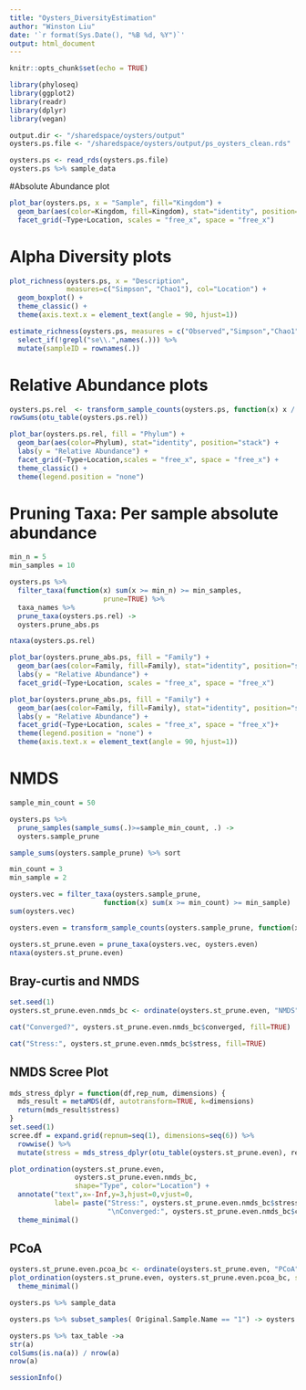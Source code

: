 ```yaml
---
title: "Oysters_DiversityEstimation"
author: "Winston Liu"
date: '`r format(Sys.Date(), "%B %d, %Y")`'
output: html_document
---
```


```r
knitr::opts_chunk$set(echo = TRUE)
```

```r
library(phyloseq)
library(ggplot2)
library(readr)
library(dplyr)
library(vegan)
```

```r
output.dir <- "/sharedspace/oysters/output"
oysters.ps.file <- "/sharedspace/oysters/output/ps_oysters_clean.rds"
```

```r
oysters.ps <- read_rds(oysters.ps.file)
oysters.ps %>% sample_data
```


#Absolute Abundance plot
```r
plot_bar(oysters.ps, x = "Sample", fill="Kingdom") +
  geom_bar(aes(color=Kingdom, fill=Kingdom), stat="identity", position="stack") +
  facet_grid(~Type+Location, scales = "free_x", space = "free_x")
```

# Alpha Diversity plots
```r
plot_richness(oysters.ps, x = "Description",
              measures=c("Simpson", "Chao1"), col="Location") + 
  geom_boxplot() +
  theme_classic() +
  theme(axis.text.x = element_text(angle = 90, hjust=1))
```


```r
estimate_richness(oysters.ps, measures = c("Observed","Simpson","Chao1","ACE")) %>%
  select_if(!grepl("se\\.",names(.))) %>%
  mutate(sampleID = rownames(.))
```


# Relative Abundance plots

```r
oysters.ps.rel  <- transform_sample_counts(oysters.ps, function(x) x / sum(x) )
rowSums(otu_table(oysters.ps.rel))
```

```r
plot_bar(oysters.ps.rel, fill = "Phylum") +
  geom_bar(aes(color=Phylum), stat="identity", position="stack") +
  labs(y = "Relative Abundance") +
  facet_grid(~Type+Location,scales = "free_x", space = "free_x") +
  theme_classic() +
  theme(legend.position = "none")
```

# Pruning Taxa: Per sample absolute abundance

```r
min_n = 5
min_samples = 10

oysters.ps %>%
  filter_taxa(function(x) sum(x >= min_n) >= min_samples,
                       prune=TRUE) %>%
  taxa_names %>%
  prune_taxa(oysters.ps.rel) ->
  oysters.prune_abs.ps

ntaxa(oysters.ps.rel)
```

```r
plot_bar(oysters.prune_abs.ps, fill = "Family") +
  geom_bar(aes(color=Family, fill=Family), stat="identity", position="stack") +
  labs(y = "Relative Abundance") +
  facet_grid(~Type+Location, scales = "free_x", space = "free_x")

plot_bar(oysters.prune_abs.ps, fill = "Family") +
  geom_bar(aes(color=Family, fill=Family), stat="identity", position="stack") +
  labs(y = "Relative Abundance") +
  facet_grid(~Type+Location, scales = "free_x", space = "free_x")+
  theme(legend.position = "none") +
  theme(axis.text.x = element_text(angle = 90, hjust=1))
```


# NMDS

```r
sample_min_count = 50

oysters.ps %>%
  prune_samples(sample_sums(.)>=sample_min_count, .) ->
  oysters.sample_prune

sample_sums(oysters.sample_prune) %>% sort
```

```r
min_count = 3
min_sample = 2

oysters.vec = filter_taxa(oysters.sample_prune, 
                       function(x) sum(x >= min_count) >= min_sample)
sum(oysters.vec)
```

```r
oysters.even = transform_sample_counts(oysters.sample_prune, function(x) 1E6 * x/sum(x))

oysters.st_prune.even = prune_taxa(oysters.vec, oysters.even)
ntaxa(oysters.st_prune.even)
```

## Bray-curtis and NMDS
```r
set.seed(1)
oysters.st_prune.even.nmds_bc <- ordinate(oysters.st_prune.even, "NMDS", "bray")
```

```r
cat("Converged?", oysters.st_prune.even.nmds_bc$converged, fill=TRUE)
```

```r
cat("Stress:", oysters.st_prune.even.nmds_bc$stress, fill=TRUE)
```

## NMDS Scree Plot
```r
mds_stress_dplyr = function(df,rep_num, dimensions) {
  mds_result = metaMDS(df, autotransform=TRUE, k=dimensions)
  return(mds_result$stress)
}
set.seed(1)
scree.df = expand.grid(repnum=seq(1), dimensions=seq(6)) %>% 
  rowwise() %>% 
  mutate(stress = mds_stress_dplyr(otu_table(oysters.st_prune.even), repnum, dimensions))
```

```r
plot_ordination(oysters.st_prune.even, 
                oysters.st_prune.even.nmds_bc, 
                shape="Type", color="Location") +
  annotate("text",x=-Inf,y=3,hjust=0,vjust=0,
           label= paste("Stress:", oysters.st_prune.even.nmds_bc$stress, 
                        "\nConverged:", oysters.st_prune.even.nmds_bc$converged)) +
  theme_minimal()

```

## PCoA
```r
oysters.st_prune.even.pcoa_bc <- ordinate(oysters.st_prune.even, "PCoA", "bray")
plot_ordination(oysters.st_prune.even, oysters.st_prune.even.pcoa_bc, shape="Type", color="Location") +
  theme_minimal()
```

```r
oysters.ps %>% sample_data
```

```r
oysters.ps %>% subset_samples( Original.Sample.Name == "1") -> oysters.subset
```

```r
oysters.ps %>% tax_table ->a
str(a)
colSums(is.na(a)) / nrow(a)
nrow(a)
```


```r
sessionInfo()
```

